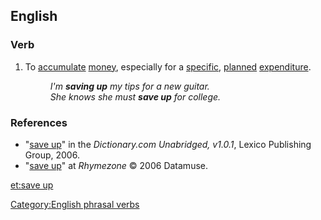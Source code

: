 ==English==

===Verb===
{{en-verb|inf=[[save]] [[up]]|saves up|saving up|saved up}}

# {{transitive|and|intransitive}} To [[accumulate]] [[money]], especially for a [[specific]], [[planned]] [[expenditure]].
#:''I'm '''saving up''' my tips for a new guitar.''
#:''She knows she must '''save up''' for college.''

===References===
*"[http://dictionary.reference.com/search?r=2&q=save+up save up]" in the ''Dictionary.com Unabridged, v1.0.1'', Lexico Publishing Group, 2006.
*"[http://www.rhymezone.com/r/rhyme.cgi?Word=save_up save up]" at ''Rhymezone''  © 2006 Datamuse.
[[Category:English phrasal verbs]]
[[et:save up]]
